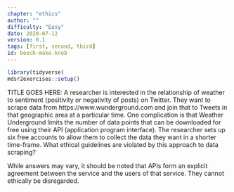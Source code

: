 ```yaml
---
chapter: "ethics"
author: ""
difficulty: "Easy"
date: 2020-07-12 
version: 0.1
tags: [first, second, third]
id: beech-make-knob
---
```


```r
library(tidyverse)
mdsr2exercises::setup()
```

TITLE GOES HERE: A researcher is interested in the relationship of weather to sentiment (positivity or negativity of posts) on Twitter.  They want to scrape data from https://www.wunderground.com and join that to Tweets in that geographic area at a particular time.  One complication is that Weather Underground limits the number of data points that can be downloaded for free using their API (application program interface).  The researcher sets up six free accounts to allow them to collect the data they want in a shorter time-frame.  What ethical guidelines are violated by this approach to data scraping?

<!--begin-answer-->
While answers may vary, it should be noted that APIs form an explicit agreement between the service and the users of that service. They cannot ethically be disregarded.
<!--end-answer-->



